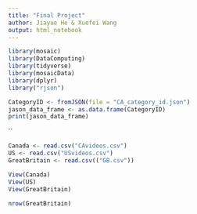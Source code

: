 ```yaml
---
title: "Final Project"
author: Jiayue He & Xuefei Wang
output: html_notebook
---
```

```r
library(mosaic)
library(DataComputing)
library(tidyverse)
library(mosaicData)
library(dplyr)
library("rjson")
```


```r
CategoryID <- fromJSON(file = "CA_category_id.json")
jason_data_frame <- as.data.frame(CategoryID)
print(jason_data_frame)
```

``

```r
Canada <- read.csv("CAvideos.csv")
US <- read.csv("USvideos.csv")
GreatBritain <- read.csv(("GB.csv"))

View(Canada)
View(US)
View(GreatBritain)
```

```r
nrow(GreatBritain)
```
